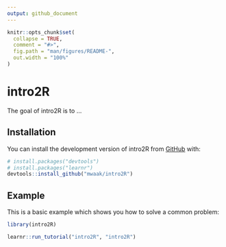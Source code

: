```yaml
---
output: github_document
---
```


<!-- README.md is generated from README.Rmd. Please edit that file -->

```r
knitr::opts_chunk$set(
  collapse = TRUE,
  comment = "#>",
  fig.path = "man/figures/README-",
  out.width = "100%"
)
```

# intro2R

<!-- badges: start -->
<!-- badges: end -->

The goal of intro2R is to ...

## Installation

You can install the development version of intro2R from [GitHub](https://github.com/) with:

``` r
# install.packages("devtools")
# install.packages("learnr")
devtools::install_github("mwaak/intro2R")
```

## Example

This is a basic example which shows you how to solve a common problem:

```r
library(intro2R)

learnr::run_tutorial("intro2R", "intro2R")
```

